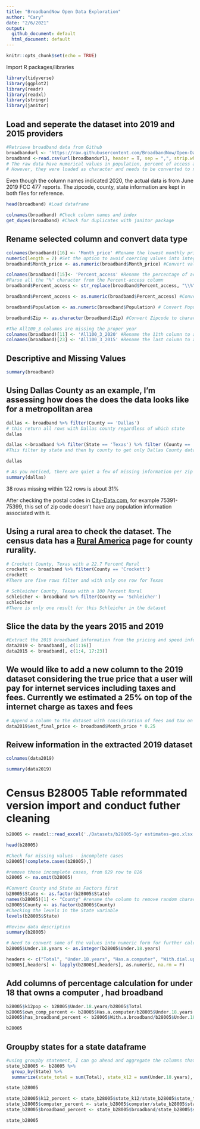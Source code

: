 ```yaml
---
title: "BroadbandNow Open Data Exploration"
author: "Cary"
date: "2/6/2021"
output:
  github_document: default
  html_document: default
---
```


```r
knitr::opts_chunk$set(echo = TRUE)
```

Import R packages/libraries

```r
library(tidyverse)
library(ggplot2)
library(readr)
library(readxl)
library(stringr)
library(janitor)
```

## Load and seperate the dataset into 2019 and 2015 providers

```r
#Retrieve broadband data from Github
broadbandurl <- 'https://raw.githubusercontent.com/BroadbandNow/Open-Data/master/broadband_data_opendatachallenge.csv'
broadband <-read.csv(url(broadbandurl), header = T, sep = ",", strip.white = TRUE)
# The raw data have numerical values in population, percent of access and lowest price.
# However, they were loaded as character and needs to be converted to numeric 
```

Even though the column names indicated 2020, the actual data is from June 2019 FCC 477 reports. The zipcode, county, state information are kept in both files for reference. 
```r
head(broadband) #Load dataframe

colnames(broadband) #Check column names and index
get_dupes(broadband) #Check for duplicates with janitor package
```
## Rename selected column and convert data type 

```r
colnames(broadband)[16] <- 'Month_price' #Rename the lowest monthly price for internet only service in wired and fixed wireless
numeric(length = 2) #Set the option to avoid coercing values into integer
broadband$Month_price <- as.numeric(broadband$Month_price) #Convert values to float

colnames(broadband)[15]<- 'Percent_access' #Rename the percentage of access to fixed and fixed wireless broadband
#Parse all the "%" character from the Percent-access column
broadband$Percent_access <- str_replace(broadband$Percent_access, "\\%", "")

broadband$Percent_access <- as.numeric(broadband$Percent_access) #Convert values to numeric
```

```r
broadband$Population <- as.numeric(broadband$Population) # Convert Population to numeric

broadband$Zip <- as.character(broadband$Zip) #Convert Zipcode to character 

#The All100_3 columns are missing the proper year 
colnames(broadband)[11] <- 'All100_3_2020' #Rename the 11th column to add 2020
colnames(broadband)[23] <- 'All100_3_2015' #Rename the last column to add 2015
```


## Descriptive and Missing Values 

```r
summary(broadband)
```

## Using Dallas County as an example, I'm assessing how does the does the data looks like for a metropolitan area 
```r
dallas <- broadband %>% filter(County == 'Dallas')
# this return all rows with Dallas county regardless of which state
dallas
```
```r
dallas <-broadband %>% filter(State == 'Texas') %>% filter (County == 'Dallas')
#This filter by state and then by county to get only Dallas County data within Texas

dallas
```
```r
# As you noticed, there are quiet a few of missing information per zip code within Dallas County in Texas
summary(dallas)

```
38 rows missing within 122 rows is about 31%

After checking the postal codes in [City-Data.com](https://www.city-data.com/zipDir.html), for example 75391-75399, this set of zip code doesn't have any population information associated with it. 

## Using a rural area to check the dataset. The census data has a [Rural America](https://mtgis-portal.geo.census.gov/arcgis/apps/MapSeries/index.html?appid=49cd4bc9c8eb444ab51218c1d5001ef6#:~:text=The%20Census%20Bureau%20defines%20rural,tied%20to%20the%20urban%20definition) page for county rurality. 

```r
# Crockett County, Texas with a 22.7 Percent Rural 
crockett <- broadband %>% filter(County == 'Crockett')
crockett
#There are five rows filter and with only one row for Texas 
```

```r
# Schleicher County, Texas with a 100 Percent Rural 
schleicher <- broadband %>% filter(County == 'Schleicher')
schleicher
#There is only one result for this Schleicher in the dataset 
```

## Slice the data by the years 2015 and 2019

```r
#Extract the 2019 broadband information from the pricing and speed information 
data2019 <- broadband[, c(1:16)]
data2015 <- broadband[, c(1:4, 17:23)]

```

## We would like to add a new column to the 2019 dataset considering the true price that a user will pay for internet services including taxes and fees. Currently we estimated a 25% on top of the internet charge as taxes and fees

```r
# Append a column to the dataset with consideration of fees and tax on final price 
data2019$est_final_price <- broadband$Month_price * 0.25
```

## Reivew information in the extracted 2019 dataset 

```r
colnames(data2019)
```
```r
summary(data2019)
```


# Census B28005 Table reformmated version import and conduct futher cleaning 

```r
b28005 <- readxl::read_excel('./Datasets/b28005-5yr estimates-geo.xlsx')

head(b28005)
```


```r
#Check for missing values - incomplete cases 
b28005[!complete.cases(b28005),]
```

```r
#remove those incomplete cases, from 829 row to 826 
b28005 <- na.omit(b28005)
```


```r
#Convert County and State as Factors first 
b28005$State <- as.factor(b28005$State)
names(b28005)[1] <- "County" #rename the column to remove random characters
b28005$County <- as.factor(b28005$County)
#Checking the levels in the State variable 
levels(b28005$State)
```


```r
#Review data description 
summary(b28005)
```



```r
# Need to convert some of the values into numeric form for further calculation
b28005$Under.18.years <- as.integer(b28005$Under.18.years)

headers <- c("Total", "Under.18.years", "Has.a.computer", "With.dial.up.alone", "With.a.broadband","Without.any.internet","No.computer")
b28005[,headers] <- lapply(b28005[,headers], as.numeric, na.rm = F)
```


## Add columns of percentage calculation for under 18 that owns a computer , had broadband

```r
b28005$k12pop <- b28005$Under.18.years/b28005$Total
b28005$own_comp_percent <- b28005$Has.a.computer/b28005$Under.18.years
b28005$has_broadband_percent <- b28005$With.a.broadband/b28005$Under.18.years
```

```r
b28005
```
## Groupby states for a state dataframe 

```r
#using groupby statement, I can go ahead and aggregate the columns that I wanted. 
state_b28005 <- b28005 %>% 
  group_by(State) %>% 
  summarize(state_total = sum(Total), state_k12 = sum(Under.18.years), broadband = sum(With.a.broadband), computer = sum(Has.a.computer))

state_b28005
```

```r
state_b28005$k12_percent <- state_b28005$state_k12/state_b28005$state_total
state_b28005$computer_percent <- state_b28005$computer/state_b28005$state_k12
state_b28005$broadband_percent <- state_b28005$broadband/state_b28005$state_k12
```

```r
state_b28005
```

